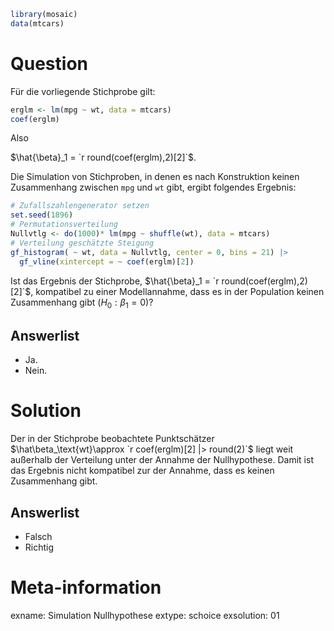 ```r
library(mosaic)
data(mtcars)
```

Question
========

Für die vorliegende Stichprobe gilt:

```r
erglm <- lm(mpg ~ wt, data = mtcars)
coef(erglm)
```

Also 

$\hat{\beta}_1 = `r round(coef(erglm),2)[2]`$.

Die Simulation von Stichproben, in denen es nach Konstruktion keinen Zusammenhang zwischen `mpg` und `wt` gibt, ergibt folgendes Ergebnis:

```r
# Zufallszahlengenerator setzen
set.seed(1896)
# Permutationsverteilung
Nullvtlg <- do(1000)* lm(mpg ~ shuffle(wt), data = mtcars)
# Verteilung geschätzte Steigung
gf_histogram( ~ wt, data = Nullvtlg, center = 0, bins = 21) |> 
  gf_vline(xintercept = ~ coef(erglm)[2]) 
```

Ist das Ergebnis der Stichprobe, $\hat{\beta}_1 = `r round(coef(erglm),2)[2]`$, kompatibel zu einer Modellannahme, dass es in der Population keinen Zusammenhang gibt $(H_0: \beta_1=0)$?

Answerlist
----------
* Ja.
* Nein.

Solution
========

Der in der Stichprobe beobachtete Punktschätzer $\hat\beta_\text{wt}\approx `r coef(erglm)[2] |> round(2)`$ liegt weit außerhalb der Verteilung unter der Annahme der Nullhypothese.
Damit ist das Ergebnis nicht kompatibel zur der Annahme, dass es keinen Zusammenhang gibt.

Answerlist
----------
* Falsch
* Richtig


Meta-information
================
exname: Simulation Nullhypothese
extype: schoice
exsolution: 01
